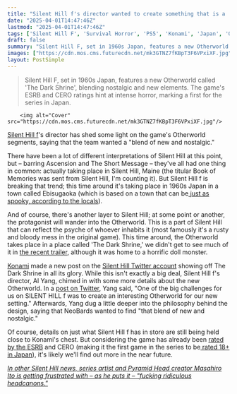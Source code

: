 ```yaml
---
title: "Silent Hill f's director wanted to create something that is a 'blend of new and nostalgic' for the game's Otherworld"
date: "2025-04-01T14:47:46Z"
lastmod: "2025-04-01T14:47:46Z"
tags: ['Silent Hill F', 'Survival Horror', 'PS5', 'Konami', 'Japan', 'Otherworld', '1960s Setting']
draft: false
summary: "Silent Hill F, set in 1960s Japan, features a new Otherworld called 'The Dark Shrine', blending nostalgic and new elements.  The game's ESRB and CERO ratings hint at intense horror, marking a first for the series in Japan."
images: ["https://cdn.mos.cms.futurecdn.net/mk3GTNZ7fKBpT3F6VPxiXF.jpg"]
layout: PostSimple
---
```

> Silent Hill F, set in 1960s Japan, features a new Otherworld called 'The Dark Shrine', blending nostalgic and new elements.  The game's ESRB and CERO ratings hint at intense horror, marking a first for the series in Japan.


        <img alt="Cover" src="https://cdn.mos.cms.futurecdn.net/mk3GTNZ7fKBpT3F6VPxiXF.jpg"/>
        
[Silent Hill f](https://www.gamesradar.com/games/silent-hill-f-guide/)'s director has shed some light on the game's Otherworld segments, saying that the team wanted a "blend of new and nostalgic."

There have been a lot of different interpretations of Silent Hill at this point, but – barring Ascension and The Short Message – they've all had one thing in common: actually taking place in Silent Hill, Maine (the titular Book of Memories was sent from Silent Hill, I'm counting it). But Silent Hill f is breaking that trend; this time around it's taking place in 1960s Japan in a town called Ebisugaoka (which is based on a town that can be[ just as spooky, according to the locals](https://www.gamesradar.com/games/silent-hill/japanese-locals-show-that-the-real-world-inspiration-for-silent-hill-fs-new-town-can-be-just-as-scary-as-the-game/)).

And of course, there's another layer to Silent Hill; at some point or another, the protagonist will wander into the Otherworld. This is a part of Silent Hill that can reflect the psyche of whoever inhabits it (most famously it's a rusty and bloody mess in the original game). This time around, the Otherworld takes place in a place called 'The Dark Shrine,' we didn't get to see much of it in [the recent trailer](https://www.gamesradar.com/games/silent-hill/new-silent-hill-f-reveal-trailer-shows-some-of-the-freakiest-monsters-ive-ever-seen-in-the-25-year-old-survival-horror-series/), although it was home to a horrific doll monster.

[Konami](https://www.gamesradar.com/tag/konami/) made a new post on the [Silent Hill Twitter account](https://x.com/SilentHill/status/1905998469942198597) showing off The Dark Shrine in all its glory. While this isn't exactly a big deal, Silent Hill f's director, Al Yang, chimed in with some more details about the new Otherworld. In a [post on Twitter,](https://x.com/QQBert/status/1906562624856130033) Yang said, "One of the big challenges for us on SILENT HILL f was to create an interesting Otherworld for our new setting." Afterwards, Yang dug a little deeper into the philosophy behind the design, saying that NeoBards wanted to find "that blend of new and nostalgic."

Of course, details on just what Silent Hill f has in store are still being held close to Konami's chest. But considering the game has already been [rated by the ESRB](https://www.gamesradar.com/games/survival-horror/silent-hill-fs-esrb-rating-has-zero-chill-faces-ripped-apart-a-character-burned-alive-inside-a-cage-and-entrails-and-sinew-displayed-on-serving-platters/) and CERO (making it the first game in the series to be[ rated 18+ in Japan](https://www.gamesradar.com/games/survival-horror/silent-hill-f-may-be-the-scariest-game-in-the-26-year-old-series-or-at-least-the-first-one-rated-18-in-japan/)), it's likely we'll find out more in the near future.

[<em>In other Silent Hill news, series artist and Pyramid Head creator Masahiro Ito is getting frustrated with – as he puts it – "fucking ridiculous headcanons."</em>](https://www.gamesradar.com/games/silent-hill/silent-hills-pyramid-head-creator-is-getting-tired-of-some-fan-theories-i-occasionally-need-to-deny-the-f-g-ridiculous-headcanons/)
        